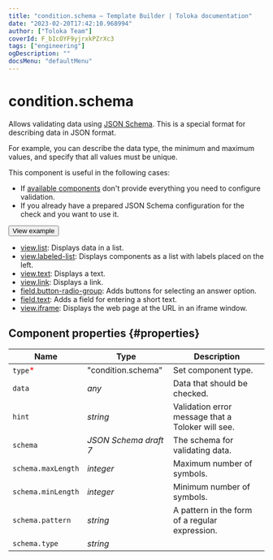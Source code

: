 ```yaml
---
title: "condition.schema — Template Builder | Toloka documentation"
date: "2023-02-20T17:42:10.968994"
author: ["Toloka Team"]
coverId: F_bIcOYF9yjrxkPZrXc3
tags: ["engineering"]
ogDescription: ""
docsMenu: "defaultMenu"
---
```



# condition.schema

Allows validating data using [JSON Schema](https://json-schema.org/learn/getting-started-step-by-step.html). This is a special format for describing data in JSON format.

For example, you can describe the data type, the minimum and maximum values, and specify that all values must be unique.

This component is useful in the following cases:

- If [available components](/docs-new/template-builder/reference) don't provide everything you need to configure validation.
- If you already have a prepared JSON Schema configuration for the check and you want to use it.

<Button themeColor="light" view="default" size="l" type="link" url="https://ya.cc/t/CRZHc49y3xNssY">View example</Button>

<Cut title="Components used in the example">

- [view.list](/docs-new/template-builder/reference/view.list): Displays data in a list.
- [view.labeled-list](/docs-new/template-builder/reference/view.labeled-list): Displays components as a list with labels placed on the left.
- [view.text](/docs-new/template-builder/reference/view.text): Displays a text.
- [view.link](/docs-new/template-builder/reference/view.link): Displays a link.
- [field.button-radio-group](/docs-new/template-builder/reference/field.button-radio-group): Adds buttons for selecting an answer option.
- [field.text](/docs-new/template-builder/reference/field.text): Adds a field for entering a short text.
- [view.iframe](/docs-new/template-builder/reference/view.iframe): Displays the web page at the URL in an iframe window.

</Cut>

## Component properties {#properties}

**Name** | **Type** | **Description**
----- | ----- | -----
`type`<span style="color: red">\*</span> | "condition.schema" | Set component type.
`data` | _any_ | Data that should be checked.
`hint` | _string_ | Validation error message that a Toloker will see.
`schema` | _JSON Schema draft 7_ | The schema for validating data.
`schema.maxLength` | _integer_ | Maximum number of symbols.
`schema.minLength` | _integer_ | Minimum number of symbols.
`schema.pattern` | _string_ | A pattern in the form of a regular expression.
`schema.type` | _string_ | <ConditionSchemaTable1/>

<ContactSupport/>